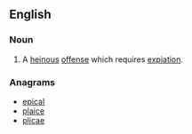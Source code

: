 ==English==
{{Webster 1913}}

===Noun===
{{en-noun}}

# A [[heinous]] [[offense]] which requires [[expiation]].

===Anagrams===
* [[epical#English|epical]]
* [[plaice#English|plaice]]
* [[plicae#English|plicae]]